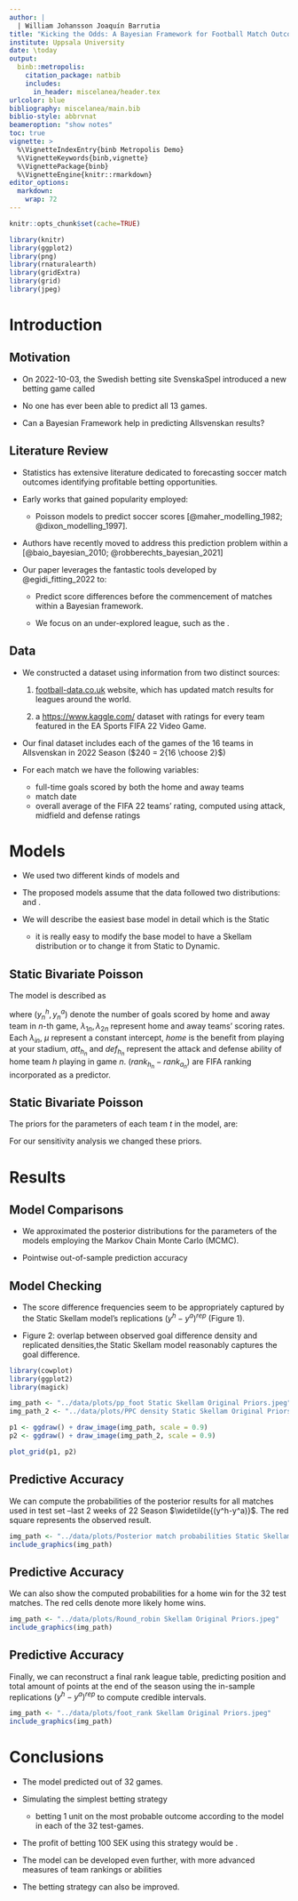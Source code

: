 ```yaml
---
author: |
  | William Johansson Joaquín Barrutia
title: "Kicking the Odds: A Bayesian Framework for Football Match Outcome Prediction in Allsvenskan"
institute: Uppsala University
date: \today
output: 
  binb::metropolis:
    citation_package: natbib
    includes:
      in_header: miscelanea/header.tex
urlcolor: blue
bibliography: miscelanea/main.bib
biblio-style: abbrvnat
beameroption: "show notes"
toc: true
vignette: >
  %\VignetteIndexEntry{binb Metropolis Demo}
  %\VignetteKeywords{binb,vignette}
  %\VignettePackage{binb}
  %\VignetteEngine{knitr::rmarkdown}
editor_options: 
  markdown: 
    wrap: 72
---
```


```r
knitr::opts_chunk$set(cache=TRUE)

library(knitr)    
library(ggplot2)
library(png) 
library(rnaturalearth)
library(gridExtra)
library(grid)
library(jpeg)
```

# Introduction

## Motivation {#id1.1}

-   On 2022-10-03, the Swedish betting site SvenskaSpel introduced a new betting game called \textbf{\alert{Fullträff.}}

-   No one has ever been able to predict all 13 games.

- Can a Bayesian Framework help in predicting Allsvenskan results?

## Literature Review {#id1.2}

- Statistics has extensive literature dedicated to forecasting soccer match outcomes identifying profitable betting opportunities.

-   Early works that gained popularity employed:

    - Poisson models to predict soccer scores [@maher_modelling_1982; @dixon_modelling_1997].

- Authors have recently moved to address this prediction problem within a \alert{Bayesian framework} [@baio_bayesian_2010; @robberechts_bayesian_2021]

- Our paper leverages the fantastic tools developed by @egidi_fitting_2022 to:

    - Predict score differences before the commencement of matches within a Bayesian framework.
    
    - We focus on an under-explored league, such as the \alert{Allsvenskan}.

## Data {#id1.3}

-   We constructed a dataset using information from two distinct sources:

    1. [football-data.co.uk](https://www.football-data.co.uk/) website, which has updated match results for leagues around the world.
    
    2. a [https://www.kaggle.com/](https://www.kaggle.com/datasets/stefanoleone992/ea-sports-fc-24-complete-player-dataset) dataset with ratings for every team featured in the EA Sports FIFA 22 Video Game.
    
- Our final dataset includes each of the games of the 16 teams in Allsvenskan in 2022 Season ($240 = 2{16 \choose 2}$)

- For each match we have the following variables:

    - full-time goals scored by both the home and away teams 
    - match date
    - overall average of the FIFA 22 teams' rating, computed using attack, midfield and defense ratings

# Models

- We used two different kinds of models \alert{Static} and \alert{Dynamic}

- The proposed models assume that the data followed two distributions: \alert{Bivariate Poisson} and \alert{Skellam}.

- We will describe the easiest base model in detail which is the Static \alert{Bivariate Poisson}

    - it is really easy to modify the base model to have a Skellam distribution or to change it from Static to Dynamic.

## Static Bivariate Poisson

The model is described as

```{=latex}
\begin{equation} \label{eq:1}
    y_n^h, y_n^a|\lambda_{1n}, \lambda_{2n}, \lambda_{3n} \sim BivPoisson(\lambda_{1n}, \lambda_{2n}, \lambda_{3n})
\end{equation}
\begin{equation} \label{eq:1.1}
  log(\lambda_{1n}) = \mu + home + att_{h_n}+def_{a_n} + \frac{\gamma}{2}(rank_{h_n} - rank_{a_n})
\end{equation}
\begin{equation} \label{eq:1.2}
  log(\lambda_{2n}) = \mu + att_{a_n}+def_{h_n} - \frac{\gamma}{2}(rank_{h_n} - rank_{a_n})
\end{equation}
\begin{equation} \label{eq:1.3}
    log(\lambda_{3n})=\beta_0+ \gamma_1 \beta_{h_n}+\gamma_2 \beta_{a_n}+\gamma_3 \beta w_n
\end{equation}
```

where $(y_n^h, y_n^a)$ denote the number of goals scored by home and away team in $n$-th game,  $\lambda_{1n},\lambda_{2n}$ represent home and away teams' scoring rates. Each $\lambda_{in}$, $\mu$ represent a constant intercept, $home$ is the benefit from playing at your stadium, $att_{h_n}$ and $def_{h_n}$ represent the attack and defense ability of home team $h$ playing in game $n$. ($rank_{h_n} - rank_{a_n}$) are FIFA ranking incorporated as a predictor.

## Static Bivariate Poisson

The priors for the parameters of each team $t$ in the model, are:

```{=latex}
\begin{equation} \label{eq:1.4}
    att_t\sim N(\mu_{att}, \sigma_{att})
\end{equation}
\begin{equation} \label{eq:1.5}
    def_t\sim N(\mu_{def},\sigma_{def})
\end{equation}
\begin{equation} \label{eq:1.6}
    \sigma_{att},\sigma_{def}\sim Cauchy^+(0, 5)
\end{equation}
\begin{equation} 
\begin{split} \label{eq:1.6}
    \gamma \sim N(0,1)
\end{split}
\end{equation}
```

For our sensitivity analysis we changed these priors.

# Results

## Model Comparisons

- We approximated the posterior distributions for the parameters of the models employing the Markov Chain Monte Carlo (MCMC).

- Pointwise out-of-sample prediction accuracy
```{=latex}
\begin{table}[!htbp]
\label{table2}
\vskip 0.15in
\begin{center}
\begin{tiny}
\begin{sc}
\begin{tabular}{lccccr}
\toprule
Model & Priors & $\text{elpd}_{loo}$ & $p_{eff}$ & looic\\
\midrule
BivPoiss Dyn & original & -597.39 & 17.75 & 1,194.79\\
& & (11.75) & (1.39) & (23.51)\\
BivPoiss Stat & original &-596.14 & 19.61 & 1,192.28\\
& & (11.29) & (1.35) & (22.59)\\
Skellam Dyn & original & -399.5 & 25 & 799.01\\
& & (11.06) & (2.54) & (22.12)\\
\alert{Skellam Stat} & \alert{original} & \alert{-395.86} & \alert{17.61} & \alert{791.72}\\
& & \alert{(11.01)} & \alert{(1.83)} & \alert{(22.03)}\\
BivPoiss Dyn & modified &-596.57 & 19.98 & 1,193.13\\
& & (11.58) & (1.53) & (23.17)\\
BivPoiss Stat & modified & -596.26 & 19.19 & 1,192.53\\
& & (11.36) & (1.33) & (22.73)\\
Skellam Dyn & modified & -399.67 & 26.18 & 799.33\\
& & (10.98) & (2.81) & (21.96)\\
Skellam Stat & modified & -395.99 & 17.59 & 791.98\\
& & (11.10) & (1.83) & (22.196)\\
\bottomrule
\end{tabular}
\end{sc}
\end{tiny}
\end{center}
\vskip -0.1in
\end{table}
```

## Model Checking

- The score difference frequencies seem to be appropriately captured by the Static Skellam model’s replications $(y^h-y^a)^{rep}$  (Figure 1).

- Figure 2: overlap between observed goal difference density and replicated densities,the Static Skellam model reasonably captures the goal difference.

```r
library(cowplot)
library(ggplot2)
library(magick)

img_path <- "../data/plots/pp_foot Static Skellam Original Priors.jpeg"
img_path_2 <- "../data/plots/PPC density Static Skellam Original Priors.jpeg"

p1 <- ggdraw() + draw_image(img_path, scale = 0.9)
p2 <- ggdraw() + draw_image(img_path_2, scale = 0.9)

plot_grid(p1, p2)
```

## Predictive Accuracy 

We can compute the probabilities of the posterior results for all matches used in test set --last 2 weeks of 22 Season $\widetilde{(y^h-y^a)}$. The red square represents the observed result.

```r
img_path <- "../data/plots/Posterior match probabilities Static Skellam Original Priors.jpeg"
include_graphics(img_path)
```

## Predictive Accuracy 

We can also show the computed probabilities for a home win for the 32 test matches. The red cells denote more likely home wins.

```r
img_path <- "../data/plots/Round_robin Skellam Original Priors.jpeg"
include_graphics(img_path)
```

## Predictive Accuracy 

Finally, we can reconstruct a final rank league table, predicting position and total amount of points at the end of the season using the in-sample replications $(y^h-y^a)^{rep}$ to compute credible intervals.

```r
img_path <- "../data/plots/foot_rank Skellam Original Priors.jpeg"
include_graphics(img_path)
```

# Conclusions

- The model \alert{accurately} predicted \alert{18} out of 32 games.

- Simulating the simplest betting strategy

    - betting 1 unit on the most probable outcome according to the model in each of the 32 test-games.
    
- The profit of betting 100 SEK using this strategy would be \alert{569 SEK}.

- The model can be developed even further, with more advanced measures of team rankings or abilities

- The betting strategy can also be improved.
